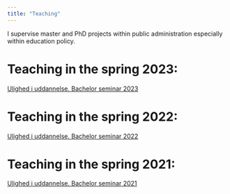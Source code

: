 ---
title: "Teaching"
---

I supervise master and PhD projects within public administration especially within education policy.

# Teaching in the spring 2023:

[Ulighed i uddannelse. Bachelor seminar 2023](https://simon-calmar-andersen.github.io/Ulighed-i-uddannelse-23/)

# Teaching in the spring 2022:

[Ulighed i uddannelse. Bachelor seminar 2022](https://simon-calmar-andersen.github.io/Ulighed-i-uddannelse-22/)

# Teaching in the spring 2021:

[Ulighed i uddannelse. Bachelor seminar 2021](https://simon-calmar-andersen.github.io/Ulighed-i-uddannelse/)